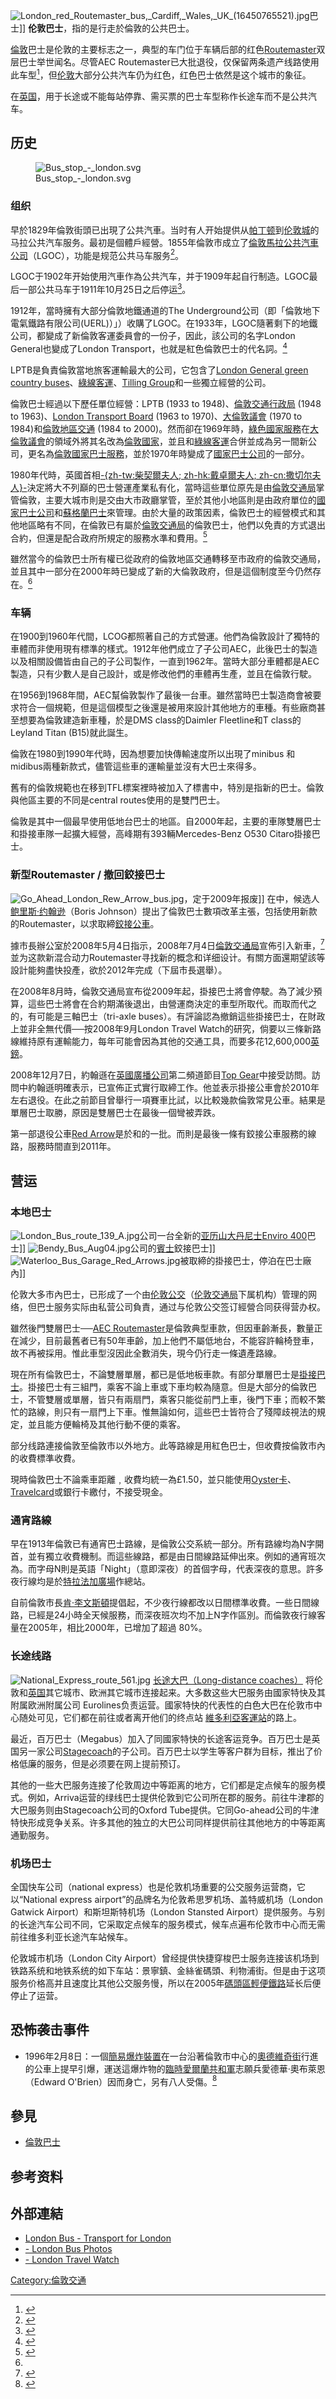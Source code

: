 {{noteTA
|T=zh-cn:伦敦公交服务;zh-hk:倫敦巴士服務;zh-mo:倫敦巴士服務;zh-tw:倫敦公車服務;
|1=zh-cn:公交;zh-hk:巴士;zh-mo:巴士;zh-tw:公車;
|2=zh-cn:线路;zh-hk:路線;zh-mo:路線;zh-tw:路線;
|3=zh-cn:运营;zh-hk:營運;zh-mo:營運;zh-tw:營運;
|4=zh-cn:运营企业;zh-hk:營辦商;zh-mo:營辦商;zh-tw:業者;
}}
[[File:London_red_Routemaster_bus,_Cardiff,_Wales,_UK_(16450765521).jpg|thumb]]巴士]]
'''伦敦巴士'''，指的是行走於倫敦的公共巴士。

[[倫敦|倫敦]]巴士是伦敦的主要标志之一，典型的车门位于车辆后部的红色[[AEC_Routemaster|Routemaster]]双层巴士举世闻名。尽管AEC Routemaster已大批退役，仅保留两条遗产线路使用此车型<ref name=bbchrrm>{{cite web | title = Heritage routes for Routemaster | publisher = [[BBC|BBC]] | url = http://news.bbc.co.uk/1/hi/england/london/4229106.stm | accessdate = 4 July 2007 | archive-date = 2009-03-12 | archive-url = https://web.archive.org/web/20090312011357/http://news.bbc.co.uk/1/hi/england/london/4229106.stm | dead-url = no }}</ref>，但[[伦敦|伦敦]]大部分公共汽车仍为红色，红色巴士依然是这个城市的象征。

在[[英国|英国]]，用于长途或不能每站停靠、需买票的巴士车型称作长途车而不是公共汽车。

== 历史 ==
[[File:Bus_stop_-_london.svg|thumb]]
=== 组织 ===
早於1829年倫敦街頭已出現了公共汽車。当时有人开始提供从[[帕丁顿|帕丁顿]]到[[伦敦城|伦敦城]]的马拉公共汽车服务。最初是個體戶經營。1855年倫敦市成立了[[London_General_Omnibus_Company|倫敦馬拉公共汽車公司]]（LGOC），功能是规范公共马车服务<ref name="ltm1829">{{cite web | title = From omnibus to ecobus，1829-1850 | url = http://www.ltmuseum.co.uk/learning/online_resources/ecobus_omnibus/pg/1829.htm | publisher = [[倫敦交通博物館|倫敦交通博物館]] | accessdate = 3 July 2007 | archive-date = 2007-06-09 | archive-url = https://web.archive.org/web/20070609023652/http://www.ltmuseum.co.uk/learning/online_resources/ecobus_omnibus/pg/1829.htm | dead-url = no }}</ref>。 

LGOC于1902年开始使用汽車作為公共汽车，并于1909年起自行制造。LGOC最后一部公共马车于1911年10月25日之后停运<ref name="ltm1901p3">{{cite web | title = From omnibus to ecobus，1901-1913，3rd page | url = http://www.ltmuseum.co.uk/learning/online_resources/ecobus_omnibus/pg/1901b.htm | publisher = [[倫敦交通博物館|倫敦交通博物館]] | accessdate = 3 July 2007 | archive-date = 2007-06-30 | archive-url = https://web.archive.org/web/20070630201231/http://www.ltmuseum.co.uk/learning/online_resources/ecobus_omnibus/pg/1901b.htm | dead-url = no }}</ref>。 

1912年，當時擁有大部分倫敦地鐵通道的The Underground公司（即「倫敦地下電氣鐵路有限公司(UERL)）」）收購了LGOC。在1933年，LGOC隨著剩下的地鐵公司，都變成了新倫敦客運委員會的一份子，因此，該公司的名字London General也變成了London Transport，也就是紅色倫敦巴士的代名詞。<ref name="ltm1919p3">{{cite web | title = From omnibus to ecobus，1919-1938，3rd page | url = http://www.ltmuseum.co.uk/learning/online_resources/ecobus_omnibus/pg/1919aa.htm | publisher = [[London's_Transport_Museum|London's Transport Museum]] | accessdate = 3 July 2007 | archive-date = 2007-06-08 | archive-url = https://web.archive.org/web/20070608234748/http://www.ltmuseum.co.uk/learning/online_resources/ecobus_omnibus/pg/1919aa.htm | dead-url = no }}</ref>

LPTB是負責倫敦當地旅客運輸最大的公司，它包含了[[London_General_green_country_buses|London General green country buses]]、[[綠線客運|綠線客運]]、[[Tilling_Group|Tilling Group]]和一些獨立經營的公司。

倫敦巴士經過以下歷任單位經營：LPTB (1933 to 1948)、[[倫敦交通行政局|倫敦交通行政局]] (1948 to 1963)、[[London_Transport_Board|London Transport Board]] (1963 to 1970)、[[大倫敦議會|大倫敦議會]] (1970 to 1984)和[[倫敦地區交通|倫敦地區交通]] (1984 to 2000)。然而卻在1969年時，[[綠色國家服務|綠色國家服務]]在[[大倫敦議會|大倫敦議會]]的領域外將其名改為[[倫敦國家|倫敦國家]]，並且和[[綠線客運|綠線客運]]合併並成為另一間新公司，更名為[[倫敦國家巴士服務|倫敦國家巴士服務]]，並於1970年時變成了[[國家巴士公司|國家巴士公司]]的一部分。

1980年代時，英國首相[[柴契爾夫人|-{zh-tw:柴契爾夫人; zh-hk:戴卓爾夫人; zh-cn:撒切尔夫人}-]]決定將大不列巔的巴士營運產業私有化，當時這些單位原先是由[[倫敦交通局|倫敦交通局]]掌管倫敦，主要大城市則是交由大市政廳掌管，至於其他小地區則是由政府單位的[[國家巴士公司|國家巴士公司]]和[[蘇格蘭巴士|蘇格蘭巴士]]來管理。由於大量的政策因素，倫敦巴士的經營模式和其他地區略有不同，在倫敦已有屬於[[倫敦交通局|倫敦交通局]]的倫敦巴士，他們以免責的方式退出合約，但還是配合政府所規定的服務水準和費用。<ref name=tfllbhist>{{cite web | title = History | publisher = [[Transport_for_London|Transport for London]] | url = http://www.tfl.gov.uk/corporate/modesoftransport/londonbuses/1554.aspx | accessdate = 3 July 2007 | archive-date = 2007-06-29 | archive-url = https://web.archive.org/web/20070629092335/http://www.tfl.gov.uk/corporate/modesoftransport/londonbuses/1554.aspx | dead-url = no }}</ref>

雖然當今的倫敦巴士所有權已從政府的倫敦地區交通轉移至市政府的倫敦交通局，並且其中一部分在2000年時已變成了新的大倫敦政府，但是這個制度至今仍然存在。<ref name=tfllbhist/>

=== 车辆 ===
{{main|倫敦巴士車型列表}}
在1900到1960年代間，LCOG都照著自己的方式營運。他們為倫敦設計了獨特的車體而非使用現有標準的樣式。1912年他們成立了子公司AEC，此後巴士的製造以及相關設備皆由自己的子公司製作，一直到1962年。當時大部分車體都是AEC製造，只有少數人是自己設計，或是修改他們的車體再生產，並且在倫敦行駛。

在1956到1968年間，AEC幫倫敦製作了最後一台車。雖然當時巴士製造商會被要求符合一個規範，但是這個模型之後還是被用來設計其他地方的車種。有些廠商甚至想要為倫敦建造新車種，於是DMS class的Daimler Fleetline和T class的Leyland Titan (B15)就此誕生。

倫敦在1980到1990年代時，因為想要加快傳輸速度所以出現了minibus 和 midibus兩種新款式，儘管這些車的運輸量並沒有大巴士來得多。

舊有的倫敦規範也在移到TFL標案裡時被加入了標書中，特別是指新的巴士。倫敦與他區主要的不同是central routes使用的是雙門巴士。

倫敦是其中一個最早使用低地台巴士的地區。自2000年起，主要的車隊雙層巴士和掛接車隊一起擴大經營，高峰期有393輛Mercedes-Benz O530 Citaro掛接巴士。

=== 新型Routemaster / 撤回鉸接巴士 ===
{{See also|伦敦铰接客车|新倫敦巴士}}

[[File:Go_Ahead_London_Rew_Arrow_bus.jpg|thumb]]，定于2009年报废]]
在{{link-en|2008年伦敦市长选举|London mayoral election, 2008}}中，候选人[[鲍里斯·约翰逊|鲍里斯·约翰逊]]（Boris Johnson）提出了倫敦巴士數項改革主張，包括使用新款的Routemaster，以求取締[[鉸接公車|鉸接公車]]。

據市長辦公室於2008年5月4日指示，2008年7月4日[[倫敦交通局|倫敦交通局]]宣佈引入新車，<ref>{{Cite web |url=http://www.tfl.gov.uk/tfl/corporate/projectsandschemes/technologyandequipment/anewbusforlondon/default.aspx |title=存档副本 |accessdate=2009-10-27 |archive-date=2008-08-04 |archive-url=https://web.archive.org/web/20080804192346/http://www.tfl.gov.uk/tfl/corporate/projectsandschemes/technologyandequipment/anewbusforlondon/default.aspx |dead-url=no }}</ref>並为这款新混合动力Routemaster寻找新的概念和详细设计。有關方面還期望該等設計能夠盡快投產，欲於2012年完成（下屆市長選舉）。

在2008年8月時，倫敦交通局宣布從2009年起，掛接巴士將會停駛。為了減少預算，這些巴士將會在合約期滿後退出，由營運商決定的車型所取代。而取而代之的，有可能是三軸巴士（tri-axle buses）。有評論認為撤銷這些掛接巴士，在財政上並非全無代價──按2008年9月London Travel Watch的研究，倘要以三條新路線維持原有運輸能力，每年可能會因為其他的交通工具，而要多花12,600,000[[英鎊|英鎊]]。

2008年12月7日，約翰遜在[[英國廣播公司|英國廣播公司]]第二頻道節目[[Top_Gear|Top Gear]]中接受訪問。訪問中約翰遜明確表示，已宣佈正式實行取締工作。他並表示掛接公車會於2010年左右退役。在此之前節目曾舉行一項賽車比試，以比較幾款倫敦常見公車。結果是單層巴士取勝，原因是雙層巴士在最後一個彎被弄跌。

第一部退役公車[[Red_Arrow_(bus)|Red Arrow]]是於{{link-en|伦敦巴士507线|London Buses route 507|507线}}和{{link-en|伦敦巴士521线|London Buses route 521|521线}}的一批。而{{link-en|伦敦巴士207线|London Buses route 207|207线}}則是最後一條有鉸接公車服務的線路，服務時間直到2011年。

== 营运 ==
=== 本地巴士 ===
[[File:London_Bus_route_139_A.jpg|thumb]]公司一台全新的[[亚历山大丹尼士Enviro_400|亚历山大丹尼士Enviro 400]]巴士]]
[[File:Bendy_Bus_Aug04.jpg|thumb]]公司的[[賓士|賓士]]鉸接巴士]]
[[File:Waterloo_Bus_Garage_Red_Arrows.jpg|thumb]]被取締的掛接巴士，停泊在巴士廠內]]

伦敦大多市內巴士，已形成了一个由[[伦敦公交|伦敦公交]]（[[伦敦交通局|伦敦交通局]]下属机构）管理的网络，但巴士服务实际由私营公司負責，通过与伦敦公交签订經營合同获得营办权。

雖然後門雙層巴士──[[AEC_Routemaster|AEC Routemaster]]是倫敦典型車款，但因車齡漸長，數量正在減少，目前最舊者已有50年車齡，加上他們不屬低地台，不能容許輪椅登車，故不再被採用。惟此車型沒因此全數消失，現今仍行走一條遺產路線。

現在所有倫敦巴士，不論雙層單層，都已是低地板車款。有部分單層巴士是[[掛接巴士|掛接巴士]]。掛接巴士有三組門，乘客不論上車或下車均較為隨意。但是大部分的倫敦巴士，不管雙層或單層，皆只有兩扇門，乘客只能從前門上車，後門下車；而較不繁忙的路線，則只有一扇門上下車。惟無論如何，這些巴士皆符合了殘障歧視法的規定，並且能方便輪椅及其他行動不便的乘客。

部分线路連接倫敦至倫敦市以外地方。此等路線是用紅色巴士，但收費按倫敦市內的收費標準收費。

現時倫敦巴士不論乘車距離﹐收費均統一為£1.50，並只能使用[[Oyster卡|Oyster卡]]、[[Travelcard|Travelcard]]或銀行卡繳付，不接受現金。

=== 通宵路線 ===
早在1913年倫敦已有通宵巴士路線，是倫敦公交系統一部分。所有路線均為N字開首，並有獨立收費機制。而這些線路，都是由日間線路延伸出來。例如{{link-en|伦敦巴士9号线|London Buses route 9|9号线}}的通宵班次為{{link-en|伦敦巴士N9线|London Buses route N9|N9线}}。而字母N則是英語「Night」（意即深夜）的首個字母，代表深夜的意思。許多夜行線均是於[[特拉法加廣場|特拉法加廣場]]作總站。

自前倫敦市長[[肯·李文斯頓|肯·李文斯頓]]提倡起，不少夜行線都改以日間標準收費。一些日間線路，已經是24小時全天候服務，而深夜班次均不加上N字作區別。而倫敦夜行線客量在2005年，相比2000年，已增加了超過 80%。

=== 长途线路 ===
[[File:National_Express_route_561.jpg|thumb]]
[[英國長途大巴服務|长途大巴（Long-distance coaches）]] 将伦敦和[[英国|英国]]其它城市、欧洲其它城市连接起来。大多数这些大巴服务由國家特快及其附属欧洲附属公司 Eurolines负责运营。國家特快的代表性的白色大巴在伦敦市中心随处可见，它们都在前往或者离开他们的终点站 [[維多利亞客運站|維多利亞客運站]]的路上。

最近，百万巴士（Megabus）加入了同國家特快的长途客运竞争。百万巴士是英国另一家公司[[Stagecoach_Group|Stagecoach]]的子公司。百万巴士以学生等客户群为目标，推出了价格低廉的服务，但是必须要在网上提前预订。

其他的一些大巴服务连接了伦敦周边中等距离的地方，它们都是定点候车的服务模式。例如，Arriva运营的绿线巴士提供伦敦到它公司所在郡的服务。前往牛津郡的大巴服务则由Stagecoach公司的Oxford Tube提供。它同Go-ahead公司的牛津特快形成竞争关系。许多其他的独立的大巴公司同样提供前往其他地方的中等距离通勤服务。

=== 机场巴士 ===
{{See also|机场巴士}}
全国快车公司（national express）也是伦敦机场重要的公交服务运营商，它以“National express airport”的品牌名为伦敦希思罗机场、盖特威机场（London Gatwick Airport）和斯坦斯特机场（London Stansted Airport）提供服务。与别的长途汽车公司不同，它采取定点候车的服务模式，候车点遍布伦敦市中心而无需前往维多利亚长途汽车站候车。

伦敦城市机场（London City Airport）曾经提供快捷穿梭巴士服务连接该机场到铁路系统和地铁系统的如下车站：景寧鎮、金絲雀碼頭、利物浦街。但是由于这项服务价格高并且速度比其他公交服务慢，所以在2005年[[碼頭區輕便鐵路|碼頭區輕便鐵路]]延长后便停止了运营。

== 恐怖袭击事件 ==
* 1996年2月8日：一個[[簡易爆炸裝置|簡易爆炸裝置]]在一台沿著倫敦市中心的[[奧德維奇|奧德維奇街]]行進的公車上提早引爆，運送這爆炸物的[[臨時愛爾蘭共和軍|臨時愛爾蘭共和軍]]志願兵愛德華‧奧布萊恩（Edward O'Brien）因而身亡，另有八人受傷。<ref name=bbcawbb>{{cite web | title = 1996: Bomb blast destroys London bus | publisher = [[BBC|BBC]] | url = http://news.bbc.co.uk/onthisday/hi/dates/stories/february/18/newsid_4165000/4165719.stm | accessdate = 3 July 2007 | archive-date = 2008-01-21 | archive-url = https://web.archive.org/web/20080121045357/http://news.bbc.co.uk/onthisday/hi/dates/stories/february/18/newsid_4165000/4165719.stm | dead-url = no }}</ref>

== 參見 ==
* [[倫敦巴士|倫敦巴士]]

== 参考资料 ==
{{reflist|2}}

== 外部連結 ==
{{commonscat|Buses in London}}
* [http://www.tfl.gov.uk/buses/ London Bus - Transport for London] {{Wayback|url=http://www.tfl.gov.uk/buses/ |date=20040811055919 }}
* [https://web.archive.org/web/20160303191927/http://www.londonbusesbyadam.fotopic.net/ - London Bus Photos]
* [http://www.londontravelwatch.org.uk - London Travel Watch] {{Wayback|url=http://www.londontravelwatch.org.uk/ |date=20090223174217 }}


{{倫敦公共交通}}

[[Category:倫敦交通|Category:倫敦交通]]